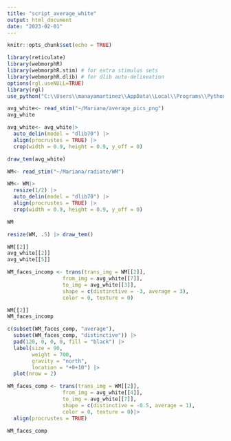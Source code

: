 ```yaml
---
title: "script_average_white"
output: html_document
date: "2023-02-01"
---
```


```r
knitr::opts_chunk$set(echo = TRUE)
```

```r
library(reticulate)
library(webmorphR)
library(webmorphR.stim) # for extra stimulus sets
library(webmorphR.dlib) # for dlib auto-delineation
options(rgl.useNULL=TRUE)
library(rgl)
use_python("C:\\Users\\manayamartinez\\AppData\\Local\\Programs\\Python\\Python37")

```

```r
avg_white<- read_stim("~/Mariana/average_pics_png")
avg_white
```

```r
avg_white<- avg_white|>
  auto_delin(model = "dlib70") |>
  align(procrustes = TRUE) |>
  crop(width = 0.9, height = 0.9, y_off = 0)
```

```r
draw_tem(avg_white)

```

```r
WM<- read_stim("~/Mariana/radiate/WM")

WM<- WM|>
  resize(1/2) |>
  auto_delin(model = "dlib70") |>
  align(procrustes = TRUE) |>
  crop(width = 0.9, height = 0.9, y_off = 0)
```
```r
WM
```

```r
resize(WM, .5) |> draw_tem()
```

```r

WM[[2]]
avg_white[[2]]
avg_white[[5]]
```



```r
WM_faces_incomp <- trans(trans_img = WM[[2]], 
                  from_img = avg_white[[7]], 
                  to_img = avg_white[[3]],
                  shape = c(distinctive = -3, average = 3),
                  color = 0, texture = 0)
```

```r
WM[[2]]
WM_faces_incomp
```
```r
c(subset(WM_faces_comp, "average"),
  subset(WM_faces_comp, "distinctive")) |>
  pad(120, 0, 0, 0, fill = "black") |>
  label(size = 90, 
        weight = 700,
        gravity = "north",
        location = "+0+10") |>
  plot(nrow = 2)
```

```r
WM_faces_comp <- trans(trans_img = WM[[2]], 
                  from_img = avg_white[[4]], 
                  to_img = avg_white[[7]],
                  shape = c(distinctive = -0.5, average = 1),
                  color = 0, texture = 0)|>
  align(procrustes = TRUE)
```

```r
WM_faces_comp
```

